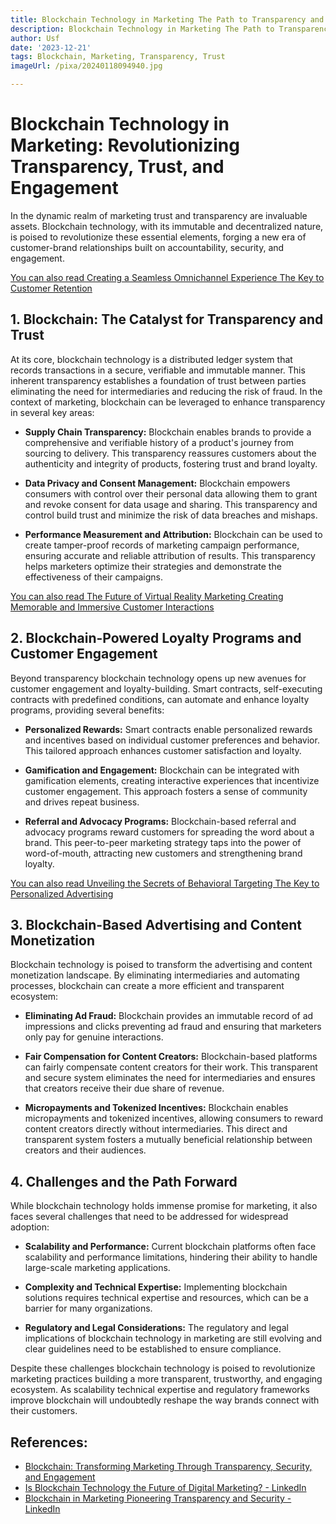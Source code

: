 ```yaml
---
title: Blockchain Technology in Marketing The Path to Transparency and Trust
description: Blockchain Technology in Marketing The Path to Transparency and Trust
author: Usf
date: '2023-12-21'
tags: Blockchain, Marketing, Transparency, Trust
imageUrl: /pixa/20240118094940.jpg

---
```

#  Blockchain Technology in Marketing:  Revolutionizing Transparency, Trust, and Engagement

In the dynamic realm of marketing trust and transparency are invaluable assets. Blockchain technology, with its immutable and decentralized nature, is poised to revolutionize these  essential elements, forging a new era of customer-brand relationships built on  accountability, security,  and  engagement.

[You can also read  Creating a Seamless Omnichannel Experience The Key to Customer Retention](Creating%20a%20Seamless%20Omnichannel%20Experience%20The%20Key%20to%20Customer%20Retention)


## 1. Blockchain: The Catalyst for Transparency and Trust

At its core, blockchain technology is a distributed ledger system that records  transactions in a secure, verifiable  and immutable manner. This inherent transparency establishes a foundation of trust between  parties eliminating the need  for intermediaries and reducing the risk of fraud. In the context  of marketing, blockchain can be  leveraged to enhance transparency in several key areas:

- **Supply Chain Transparency:** Blockchain enables brands to provide a comprehensive and verifiable  history of a product's journey from sourcing to delivery. This transparency  reassures customers about the authenticity and integrity of products, fostering trust and brand loyalty.

- **Data Privacy and Consent Management:** Blockchain empowers  consumers with  control over their personal data allowing them to grant and revoke  consent for data usage and sharing.  This transparency and control build trust and minimize the risk  of data breaches and mishaps.

- **Performance Measurement and Attribution:** Blockchain can be  used to create tamper-proof records of marketing campaign performance, ensuring accurate  and reliable attribution of results. This transparency helps marketers optimize their strategies and demonstrate the effectiveness of their campaigns.

[You can also read The Future of Virtual Reality Marketing  Creating  Memorable  and Immersive Customer Interactions](The%20Future%20of%20Virtual%20Reality%20Marketing%20Creating%20Memorable%20and%20Immersive%20Customer%20Interactions)


## 2.  Blockchain-Powered Loyalty Programs and Customer Engagement

Beyond transparency blockchain technology opens up new avenues for customer engagement and loyalty-building.  Smart contracts, self-executing contracts with predefined conditions, can automate and  enhance loyalty programs, providing several  benefits:

- **Personalized Rewards:** Smart  contracts enable personalized rewards and  incentives based on  individual customer preferences and behavior. This tailored approach enhances customer satisfaction and loyalty.

- **Gamification and Engagement:** Blockchain  can be integrated with gamification elements, creating interactive experiences that incentivize customer engagement. This approach fosters a sense  of community and drives repeat business.

- **Referral and Advocacy Programs:** Blockchain-based referral  and advocacy programs reward  customers for spreading the word about a brand.  This peer-to-peer marketing strategy taps into the power of word-of-mouth, attracting new customers and strengthening brand loyalty.

[You  can also read  Unveiling the Secrets of Behavioral Targeting The Key to Personalized Advertising](Unveiling%20the%20Secrets%20of%20Behavioral%20Targeting%20The%20Key%20to%20Personalized%20Advertising)


##  3. Blockchain-Based Advertising and Content Monetization

Blockchain technology is poised to transform the advertising and  content monetization  landscape. By eliminating intermediaries and automating processes, blockchain can create a more  efficient and transparent ecosystem:

- **Eliminating  Ad Fraud:** Blockchain provides an immutable record of ad impressions and clicks preventing ad fraud and  ensuring that marketers only pay for genuine interactions.

- **Fair Compensation for Content Creators:** Blockchain-based platforms can fairly compensate content creators for their work. This transparent and  secure system eliminates  the need for intermediaries and ensures that creators receive their due share  of revenue.

- **Micropayments and Tokenized Incentives:** Blockchain  enables micropayments and tokenized incentives, allowing consumers to reward content creators directly without intermediaries.  This direct and transparent  system fosters a mutually beneficial relationship between creators and their  audiences.

## 4. Challenges  and the Path  Forward

While blockchain technology holds  immense promise for marketing, it also faces several challenges that need to be addressed for widespread adoption:

- **Scalability  and Performance:** Current blockchain platforms often face scalability and performance limitations,  hindering their ability to handle  large-scale marketing applications.

- **Complexity and Technical Expertise:** Implementing blockchain solutions requires technical expertise and resources, which can be a barrier for many organizations.

- **Regulatory  and Legal Considerations:** The regulatory and  legal implications of blockchain  technology in marketing are still evolving and clear guidelines need to be established to ensure compliance.

Despite these challenges blockchain technology is poised to revolutionize marketing  practices  building a more transparent, trustworthy, and engaging ecosystem. As scalability technical expertise and regulatory frameworks improve blockchain  will undoubtedly reshape the way brands connect with their customers.

## References:
- [Blockchain: Transforming Marketing Through Transparency, Security, and Engagement](https://blog.adrianalacyconsulting.com/blockchain-transforming-marketing-through-transparency-security-and-engagement/)
- [Is Blockchain Technology the Future of Digital Marketing? - LinkedIn](https://www.linkedin.com/pulse/blockchain-technology-future-digital-marketing-deuglo-ngfjf)
- [Blockchain in Marketing Pioneering Transparency and Security - LinkedIn](https://www.linkedin.com/pulse/blockchain-marketing-pioneering-transparency-security-sharad-koche-fllbf?trk=article-ssr-frontend-pulse_more-articles_related-content-card)
